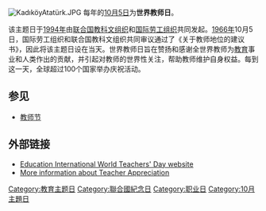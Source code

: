 [[File:KadıköyAtatürk.JPG|thumb]]
每年的[[10月5日|10月5日]]为'''世界教师日'''。

该主题日于[[1994年|1994年]]由[[联合国|联合国]][[联合国教科文组织|教科文组织]]和[[国际劳工组织|国际劳工组织]]共同发起。[[1966年|1966年]]10月5日，国际劳工组织和联合国教科文组织共同审议通过了《关于教师地位的建议书》，因此将该主题日设在当天。世界教师日旨在赞扬和感谢全世界教师为[[教育|教育]]事业和人类作出的贡献，并引起对教师的世界性关注，帮助教师维护自身权益。每到这一天，全球超过100个国家举办庆祝活动。

== 参见 ==
*[[教师节|教师节]]

== 外部链接 ==
*[http://www.ei-ie.org/worldteachersday/ Education International World Teachers' Day website] {{Wayback|url=http://www.ei-ie.org/worldteachersday/ |date=20210308150331 }}{{en}}
*[https://web.archive.org/web/20080828065712/http://www.teacher-appreciation.info/Teacher/ More information about Teacher Appreciation]{{en}}

{{Edu-stub}}

[[Category:教育主题日|Category:教育主题日]]
[[Category:聯合國紀念日|Category:聯合國紀念日]]
[[Category:职业日|Category:职业日]]
[[Category:10月主題日|Category:10月主題日]]